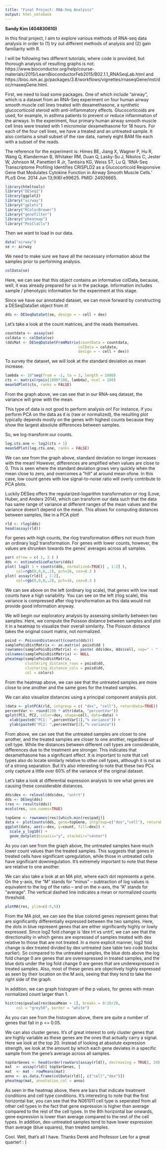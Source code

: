 ```yaml
---
title: "Final Project: RNA-Seq Analysis"
output: html_notebook
---
```

**Sandy Kim (404830610)**

In this final project, I aim to explore various methods of RNA-seq data analysis in order to (1) try out different methods of analysis and (2) gain familiarity with R.

I will be following two different tutorials, where code is provided, but thorough analysis of resulting graphs is not: https://www.bioconductor.org/help/course-materials/2015/LearnBioconductorFeb2015/B02.1.1_RNASeqLab.html and https://bioc.ism.ac.jp/packages/3.8/workflows/vignettes/rnaseqGene/inst/doc/rnaseqGene.html.

First, we need to load some packages. One of which include "airway", which is a dataset from an RNA-Seq experiment on four human airway smooth muscle cell lines treated with dexamethasone, a synthetic glucocorticoid steroid with anti-inflammatory effects. Glucocorticoids are used, for example, in asthma patients to prevent or reduce inflammation of the airways. In the experiment, four primary human airway smooth muscle cell lines were treated with 1 micromolar dexamethasone for 18 hours. For each of the four cell lines, we have a treated and an untreated sample. It also contains a small subset of the raw data, namely eight BAM file each with a subset of the reads. 

The reference for the experiment is:
Himes BE, Jiang X, Wagner P, Hu R, Wang Q, Klanderman B, Whitaker RM,
  Duan Q, Lasky-Su J, Nikolos C, Jester W, Johnson M, Panettieri R Jr,
  Tantisira KG, Weiss ST, Lu Q. 'RNA-Seq Transcriptome Profiling
  Identifies CRISPLD2 as a Glucocorticoid Responsive Gene that Modulates
  Cytokine Function in Airway Smooth Muscle Cells.' PLoS One. 2014 Jun
  13;9(6):e99625. PMID: 24926665. 
  
```r
library(htmltools)
library("DESeq2")
library(ggplot2)
library("airway")
library("gplots")
library("RColorBrewer")
library("genefilter")
library("pheatmap")
library("PoiClaClu")
```

Then we want to load in our data.
```r
data("airway")
se <- airway
```

We need to make sure we have all the necessary information about the samples prior to performing analysis.
```r
colData(se)
```

Here, we can see that this object contains an informative colData, because, well, it was already prepared for us in the package. Information includes sample / phenotypic information for the experiment at this stage.

Since we have our annotated dataset, we can move forward by constructing a DESeqDataSet object from it!
```r
dds <- DESeqDataSet(se, design = ~ cell + dex)
```

Let's take a look at the count matrices, and the reads themselves.
```r
countdata <- assay(se)
coldata <- colData(se)
(ddsMat <- DESeqDataSetFromMatrix(countData = countdata,
                                 colData = coldata,
                                 design = ~ cell + dex))
```

To survey the dataset, we will look at the standard deviation as mean increase. 
```r
lambda <- 10^seq(from = -1, to = 2, length = 1000)
cts <- matrix(rpois(1000*100, lambda), ncol = 100)
meanSdPlot(cts, ranks = FALSE)
```
From the graph above, we can see that in our RNA-seq dataset, the variance will grow with the mean.

This type of data is not good to perform analysis on! For instance, if you perform PCA on the data as it is (raw or normalized), the resulting plot typically depends mostly on the genes with highest counts because they show the largest absolute differences between samples.

So, we log-transform our counts.
```r
log.cts.one <- log2(cts + 1)
meanSdPlot(log.cts.one, ranks = FALSE)
```
We can see from the graph above, standard deviation no longer increases with the mean! However, differences are amplified when values are close to 0. This is seen where the standard deviation grows very quickly when the mean close to zero, and overcomes a "hill" at around mean ofone. In this case, low count genes with low signal-to-noise ratio will overly contribute to PCA plots.

Luckily DESeq offers the regularized-logarithm transformation or rlog (Love, Huber, and Anders 2014), which can transform our data such that the data has same range of variance at different ranges of the mean values and the variance doesn't depend on the mean. This allows for computing distances between samples, like in a PCA plot!

```r
rld <- rlog(dds)
head(assay(rld))
```

For genes with high counts, the rlog transformation differs not much from an ordinary log2 transformation. For genes with lower counts, however, the values are shrunken towards the genes' averages across all samples.
```r
par( mfrow = c( 1, 2 ) )
dds <- estimateSizeFactors(dds)
plot( log2( 1 + counts(dds, normalized=TRUE)[ , 1:2] ),
     col=rgb(0,0,0,.2), pch=16, cex=0.3 )
plot( assay(rld)[ , 1:2],
     col=rgb(0,0,0,.2), pch=16, cex=0.3 )
```
We can see above on the left (ordinary log scale), that genes with low read counts have a high variability. You can see on the left (rlog scale), this variance is compressed after rlog transformation as this data would not provide good information anyway.

We will begin our exploratory analysis by assessing similarity between two samples. Here, we compute the Poisson distance between samples and plot it in a heatmap to visualize their overall similarity. The Poisson distance takes the original count matrix, not normalized.
```r
poisd <- PoissonDistance(t(counts(dds)))
samplePoisDistMatrix <- as.matrix( poisd$dd )
rownames(samplePoisDistMatrix) <- paste( dds$dex, dds$cell, sep=" - " )
colnames(samplePoisDistMatrix) <- NULL
pheatmap(samplePoisDistMatrix,
         clustering_distance_rows = poisd$dd,
         clustering_distance_cols = poisd$dd,
         col = colors)
```
From the heatmap above, we can see that the untreated samples are more close to one another and the same goes for the treated samples.

We can also visualize distances using a principal component analysis plot.
```r
(data <- plotPCA(rld, intgroup = c( "dex", "cell"), returnData=TRUE))
percentVar <- round(100 * attr(data, "percentVar"))
qplot(PC1, PC2, color=dex, shape=cell, data=data) +
  xlab(paste0("PC1: ",percentVar[1],"% variance")) +
  ylab(paste0("PC2: ",percentVar[2],"% variance"))
```
From above, we can see that the untreated samples are closer to one another, and  the treated samples are closer to one another, regardless of cell type. While the distances between different cell types are considerable, differences due to the treatment are stronger. This indicates that dexamethasone has a significant effect. It is important to note that cell types also do locate similarly relative to other cell types, although it is not as of a strong separation. But it's also interesting to note that these two PCs only capture a little over 60% of the variance of the original dataset.

Let's take a look at differential expression analysis to see what genes are causing these considerable distances.

```r
dds$dex <- relevel(dds$dex, "untrt")
dds <- DESeq(dds)
(res <- results(dds))
mcols(res, use.names=TRUE)
```
```r
topGene <- rownames(res)[which.min(res$padj)]
data <- plotCounts(dds, gene=topGene, intgroup=c("dex","cell"), returnData=TRUE)
ggplot(data, aes(x=dex, y=count, fill=dex)) +
  scale_y_log10() + 
  geom_dotplot(binaxis="y", stackdir="center")
```
As you can see from the graph above, the untreated samples have much lower count values than the treated samples. This suggests that genes in treated cells have significant upregulation, while those in untreated cells have significant downregulation. It's extremely important to note that these are relative to one another.

We can also take a look at an MA plot, where each dot represents a gene. On the y-axis, the “M” stands for “minus” – subtraction of log values is equivalent to the log of the ratio – and on the x-axis, the “A” stands for “average”. The vertical dashed line indicates a mean or normalized counts threshold.
```r
plotMA(res, ylim=c(-5,5))
```
From the MA plot, we can see the blue colored genes represent genes that are significantly differentially expressed between the two samples. Here, the dots in blue represent genes that are either significantly highly or lowly expressed. Since log2 fold change is 'dex trt vs untrt', we can see that the directionality in which genes are expressed of samples treated with dex relative to those that are not treated. In a more explicit manner, log2 fold change is dex treated divided by dex untreated (see table two code blocks earlier). So compared to the untreated samples, the blue dots above the log fold change 0 are genes that are overexpressed in treated samples, and the blue dots under the log fold change 0 are genes that are underexpressed in treated samples. Also, most of these genes are objectively highly expressed as seen by their location on the M axis, seeing that they tend to take the right side of the graph.

In addition, we can graph histogram of the p values, for genes with mean normalized count larger than 1.
```r
hist(res$pvalue[res$baseMean > 1], breaks = 0:20/20,
     col = "grey50", border = "white")
```
As you can see from the histogram above, there are quite a number of genes that fall in p <= 0.05.

We can also cluster genes. It's of great interest to only cluster genes that are highly variable as these genes are the ones that actually carry a signal. Here we look at the top 20. Instead of looking at absolute expression strength, we look at the amount by which each gene deviates in a specific sample from the gene’s average across all samples.

```r
topVarGenes <- head(order(rowVars(assay(rld)), decreasing = TRUE), 20)
mat  <- assay(rld)[ topVarGenes, ]
mat  <- mat - rowMeans(mat)
anno <- as.data.frame(colData(rld)[, c("cell","dex")])
pheatmap(mat, annotation_col = anno)
```
As seen in the heatmap above, there are bars that indicate treatment conditions and cell type conditions. It's interesting to note that the first horizontal bar, you can see that the N061011 cell type is seperated from all other cell types in the fact that gene expression is higher than average compared to the rest of the cell types. In the 8th horizontal bar onwards, gene expression is lower than average compared to the rest of the cell types. In addition, dex-untreated samples tend to have lower expression than average (blue squares), than treated samples.

Cool. Well, that's all I have. Thanks Derek and Professor Lee for a great quarter! : )